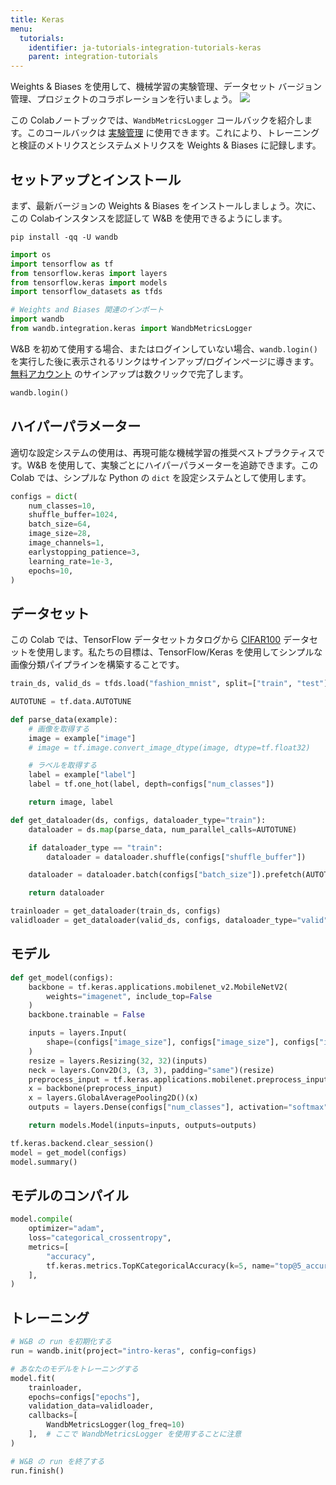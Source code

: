 ---
title: Keras
menu:
  tutorials:
    identifier: ja-tutorials-integration-tutorials-keras
    parent: integration-tutorials
---

<Card title="Try in Colab" href="https://colab.research.google.com/github/wandb/examples/blob/master/colabs/keras/Use_WandbMetricLogger_in_your_Keras_workflow.ipynb" icon="python"/>
Weights & Biases を使用して、機械学習の実験管理、データセット バージョン管理、プロジェクトのコラボレーションを行いましょう。

<Frame>
    <img src="/images/tutorials/huggingface-why.png"  />
</Frame>

この Colabノートブックでは、`WandbMetricsLogger` コールバックを紹介します。このコールバックは [実験管理](/ja/guides/models/track) に使用できます。これにより、トレーニングと検証のメトリクスとシステムメトリクスを Weights & Biases に記録します。

## セットアップとインストール

まず、最新バージョンの Weights & Biases をインストールしましょう。次に、この Colabインスタンスを認証して W&B を使用できるようにします。

```shell
pip install -qq -U wandb
```

```python
import os
import tensorflow as tf
from tensorflow.keras import layers
from tensorflow.keras import models
import tensorflow_datasets as tfds

# Weights and Biases 関連のインポート
import wandb
from wandb.integration.keras import WandbMetricsLogger
```

W&B を初めて使用する場合、またはログインしていない場合、`wandb.login()` を実行した後に表示されるリンクはサインアップ/ログインページに導きます。[無料アカウント](https://wandb.ai/signup) のサインアップは数クリックで完了します。

```python
wandb.login()
```

## ハイパーパラメーター

適切な設定システムの使用は、再現可能な機械学習の推奨ベストプラクティスです。W&B を使用して、実験ごとにハイパーパラメーターを追跡できます。この Colab では、シンプルな Python の `dict` を設定システムとして使用します。

```python
configs = dict(
    num_classes=10,
    shuffle_buffer=1024,
    batch_size=64,
    image_size=28,
    image_channels=1,
    earlystopping_patience=3,
    learning_rate=1e-3,
    epochs=10,
)
```

## データセット

この Colab では、TensorFlow データセットカタログから [CIFAR100](https://www.tensorflow.org/datasets/catalog/cifar100) データセットを使用します。私たちの目標は、TensorFlow/Keras を使用してシンプルな画像分類パイプラインを構築することです。

```python
train_ds, valid_ds = tfds.load("fashion_mnist", split=["train", "test"])
```

```python
AUTOTUNE = tf.data.AUTOTUNE

def parse_data(example):
    # 画像を取得する
    image = example["image"]
    # image = tf.image.convert_image_dtype(image, dtype=tf.float32)

    # ラベルを取得する
    label = example["label"]
    label = tf.one_hot(label, depth=configs["num_classes"])

    return image, label

def get_dataloader(ds, configs, dataloader_type="train"):
    dataloader = ds.map(parse_data, num_parallel_calls=AUTOTUNE)

    if dataloader_type == "train":
        dataloader = dataloader.shuffle(configs["shuffle_buffer"])

    dataloader = dataloader.batch(configs["batch_size"]).prefetch(AUTOTUNE)

    return dataloader
```

```python
trainloader = get_dataloader(train_ds, configs)
validloader = get_dataloader(valid_ds, configs, dataloader_type="valid")
```

## モデル

```python
def get_model(configs):
    backbone = tf.keras.applications.mobilenet_v2.MobileNetV2(
        weights="imagenet", include_top=False
    )
    backbone.trainable = False

    inputs = layers.Input(
        shape=(configs["image_size"], configs["image_size"], configs["image_channels"])
    )
    resize = layers.Resizing(32, 32)(inputs)
    neck = layers.Conv2D(3, (3, 3), padding="same")(resize)
    preprocess_input = tf.keras.applications.mobilenet.preprocess_input(neck)
    x = backbone(preprocess_input)
    x = layers.GlobalAveragePooling2D()(x)
    outputs = layers.Dense(configs["num_classes"], activation="softmax")(x)

    return models.Model(inputs=inputs, outputs=outputs)
```

```python
tf.keras.backend.clear_session()
model = get_model(configs)
model.summary()
```

## モデルのコンパイル

```python
model.compile(
    optimizer="adam",
    loss="categorical_crossentropy",
    metrics=[
        "accuracy",
        tf.keras.metrics.TopKCategoricalAccuracy(k=5, name="top@5_accuracy"),
    ],
)
```

## トレーニング

```python
# W&B の run を初期化する
run = wandb.init(project="intro-keras", config=configs)

# あなたのモデルをトレーニングする
model.fit(
    trainloader,
    epochs=configs["epochs"],
    validation_data=validloader,
    callbacks=[
        WandbMetricsLogger(log_freq=10)
    ],  # ここで WandbMetricsLogger を使用することに注意
)

# W&B の run を終了する
run.finish()
```